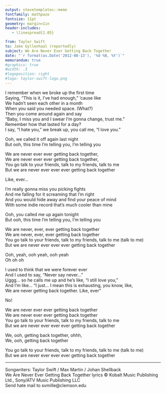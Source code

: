 ```yaml
---
output: stevetemplates::memo
fontfamily: mathpazo
fontsize: 11pt
geometry: margin=1in
header-includes:
   - \linespread{1.05}

from: Taylor Swift
to: Jake Gyllenhaal (reportedly)
subject: We Are Never Ever Getting Back Together
date: "`r format(as.Date('2012-08-13'), '%d %B, %Y')`"
memorandum: true
#graphics: true
#width: .3
#logoposition: right
#logo: taylor-swift-logo.png
---
```

  
I remember when we broke up the first time  
Saying, "This is it, I've had enough," 'cause like  
We hadn't seen each other in a month  
When you said you needed space. (What?)  
Then you come around again and say  
"Baby, I miss you and I swear I'm gonna change, trust me."  
Remember how that lasted for a day?  
I say, "I hate you," we break up, you call me, "I love you."  

Ooh, we called it off again last night  
But ooh, this time I'm telling you, I'm telling you  

We are never ever ever getting back together,  
We are never ever ever getting back together,  
You go talk to your friends, talk to my friends, talk to me  
But we are never ever ever ever getting back together  

Like, ever...  

I'm really gonna miss you picking fights  
And me falling for it screaming that I'm right  
And you would hide away and find your peace of mind  
With some indie record that's much cooler than mine  

Ooh, you called me up again tonight  
But ooh, this time I'm telling you, I'm telling you  

We are never, ever, ever getting back together  
We are never, ever, ever getting back together  
You go talk to your friends, talk to my friends, talk to me (talk to me)  
But we are never ever ever ever getting back together  

Ooh, yeah, ooh yeah, ooh yeah  
Oh oh oh  

I used to think that we were forever ever  
And I used to say, "Never say never..."  
Uggg... so he calls me up and he's like, "I still love you,"  
And I'm like... "I just... I mean this is exhausting, you know, like,  
We are never getting back together. Like, ever"  

No!  

We are never ever ever getting back together  
We are never ever ever getting back together  
You go talk to your friends, talk to my friends, talk to me  
But we are never ever ever ever getting back together  

We, ooh, getting back together, ohhh,  
We, ooh, getting back together  

You go talk to your friends, talk to my friends, talk to me (talk to me)  
But we are never ever ever ever getting back together   


---

Songwriters: Taylor Swift / Max Martin / Johan Shellback  
We Are Never Ever Getting Back Together lyrics © Kobalt Music Publishing Ltd., Sony/ATV Music Publishing LLC  
Send hate mail to svmille@clemson.edu
